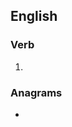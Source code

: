 {{also|Awes}}
==English==

===Verb===
{{head|en|verb form}}

# {{en-third-person singular of|awe}}

===Anagrams===
* {{anagrams|en|sawe|wase}}